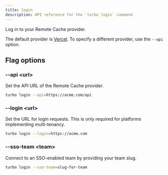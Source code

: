 ```yaml
---
title: login
description: API reference for the `turbo login` command
---
```


Log in to your Remote Cache provider.

The default provider is [Vercel](https://vercel.com/). To specify a different provider, use the `--api` option.

## Flag options

### --api \<url>

Set the API URL of the Remote Cache provider.

```bash title="Terminal"
turbo login --api=https://acme.com/api
```

### --login \<url>

Set the URL for login requests. This is only required for platforms implementing multi-tenancy.

```bash title="Terminal"
turbo login --login=https://acme.com
```

### --sso-team \<team>

Connect to an SSO-enabled team by providing your team slug.

```bash title="Terminal"
turbo login --sso-team=slug-for-team
```
